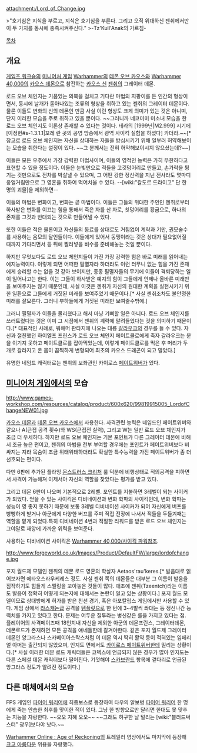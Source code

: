 {{{+1 '''Lords of Change, Tzeentch's Supreme Mutators'''}}}
{{{+1 젠취의 최고위 변이자들, 로드 오브 체인지}}}

attachment:/Lord_of_Change.jpg

>"호기심은 지식을 부르고, 지식은 호기심을 부른다. 그리고 오직 위대하신 젠취께서만 이 두 가지를 동시에 충족시켜주신다."
>-Tz'Kull'Anak의 가르침-

[[목차]]

== 개요 ==
[[게임즈 워크숍]]의 [[미니어처 게임]] [[Warhammer]]의 [[데몬 오브 카오스]]와 [[Warhammer 40,000]]의 [[카오스 데몬]]으로 참전하는 [[카오스 신]] [[젠취]]의 그레이터 데몬.

로드 오브 체인지는 기품있는 의복을 걸치고 기다란 마법의 지팡이를 든 인간의 형상이면서, 동시에 날개가 돋아나있는 조류의 형상을 취하고 있는 젠취의 그레이터 데몬이다. 물론 이들도 변화의 신의 데몬인 만큼 사실 이런 형상도 크게 의미가 있는 것은 아니며, 단지 이러한 모습을 주로 취하고 있을 뿐이다. ~~그러니까 네코미미 미소녀 모습을 한 로드 오브 체인지도 이론상 존재할 수 있다는 것이다. 테라의 [1999년|M2.999] 시기에 [이정현#s-1.3.1.1|꼬레 란 곳의 공영 방송에서 광역 사이킥 실험을 하셨다] 카더라.~~[* 참고로 로드 오브 체인지는 자신을 상대하는 자들을 방심시키기 위해 일부러 허약해보이는 모습을 취한다는 설정이 있다. ~~그 분께서는 전혀 허약해보이시지 않으셨는데?~~]

이들은 모든 우주에서 가장 강력한 마법사이며, 이들의 영적인 능력은 가히 무한하다고 표현할 수 있을 정도이다. 이들은 눈빛만으로 적들을 고깃덩어리로 만들고, 손가락을 튕기는 것만으로도 전차를 박살낼 수 있으며, 그 어떤 강한 정신력을 지닌 전사라도 몇마디 웅얼거림만으로 그 영혼을 취하여 먹어치울 수 있다. --[wiki:"칼도르 드라이고" 단 한 명의 괴물]을 제외하면--

이들의 마법은 변화이고, 변화는 곧 마법이다. 이들은 그들의 위대한 주인인 젠취로부터 하사받은 변화를 이끄는 힘을 통해서 죽은 자를 산 자로, 쇳덩어리를 황금으로, 하나의 존재를 그것과 반대되는 것으로 만들어낼 수 있다.

또한 이들은 적은 물론이고 자신들의 동료를 상대로도 거침없이 계략과 기만, 권모술수를 사용하는 음모의 달인들이다. 이들에게 있어서 동맹이라는 것은 상대가 필요없어질 때까지 기다리면서 등 뒤에 찔러넣을 비수를 준비해놓는 것일 뿐이다.

하지만 무엇보다도 로드 오브 체인지들이 가진 가장 강력한 힘은 바로 미래를 읽어내는 예지능력이다. 이렇게 되면 어떠한 필멸자라 하더라도 이런 터무니 없는 힘을 가진 존재에게 승리할 수는 없을 것 같아 보이지만, 종종 필멸자들의 무기에 이들이 격퇴당하는 일이 일어나고는 한다. 이는 그들이 하사받은 예지의 힘이 그들에게 언제나 올바른 미래만을 보여주지는 않기 때문인데, 사실 이것은 젠취가 자신의 원대한 계획을 실현시키기 위한 일환으로 그들에게 거짓된 미래를 보여주었기 때문이다.[* 사실 젠취조차도 불안정한 미래를 잘모른다. 그러니 부하들에게 거짓된 미래만 보여줄수밖에.]

그러니 필멸자가 이들을 물리쳤다고 해서 마냥 기뻐할 일은 아니다. 로드 오브 체인지를 쓰러트렸다는 것은 이미 그 시점에서 젠취의 계략에 말려들었다는 것을 의미하기 때문이다.[* 대표적인 사례로, 워해머 판타지에 나오는 대룡 [[갈라우크]]의 경우를 들 수 있다. 자신과 절친했던 하이엘프 프린스가 로드 오브 체인지 페이트클로에게 죽자 갈라우크는 분을 이기지 못하고 페이트클로를 잡아먹었는데, 이렇게 페이트클로를 먹은 후 머리가 두개로 갈라지고 온 몸이 끔찍하게 변형되어 최초의 카오스 드래곤이 되고 말았다.]

유명한 네임드 캐릭터로는 젠취의 보좌관인 카이로스 [[페이트위버]]가 있다.

== [[미니어처 게임]]에서의 모습 ==
http://www.games-workshop.com/resources/catalog/product/600x620/99819915005_LordofChangeNEW01.jpg

[[카오스 데몬]]과 [[데몬 오브 카오스]]에서 사용한다. 사격관련 능력은 네임드인 페이트위버와 같으나 A(근접 공격 횟수)와 WS(근접전 실력), 그리고 W는 일반 로드 오브 체인지가 조금 더 우세하다. 하지만 로드 오브 체인지는 기본 포인트가 다른 그레이터 데몬에 비해서 조금 높은 편이고, 젠취의 마법을 전부 부여할 경우에는 포인트가 페이트위버보다 비싸지는 지라 목숨이 조금 위태위태하더라도 확실한 특수능력을 가진 페이트위버가 좀 더 선호되는 편이다.

다만 6판에 추가된 플라잉 [[몬스트러스 크리처]] 룰 덕분에 비행상태로 적의공격을 피하면서 사격이 가능해져 이제서야 자신의 역할을 찾았다는 평가를 받고 있다.

그리고 데몬 6판이 나오며 기본적으로 2레벨. 포인트를 지불하면 3레벨이 되는 사이커가 되었다. 얻을 수 있는 사이킥은 디비네이션과 변화 학파의 사이킥인데, 변화 학파는 성능이 영 좋지 못하기 때문에 보통 3레벨 디비네이션 사이커가 되어 자신에게 버프를 빵빵하게 받거나 아군에게 다양한 버프를 주며 직접 전장에 나서서 적들을 두들겨패는 역할을 맡게 되었다.특히 디비네이션 4번과 적절한 리워드를 받은 로드 오브 체인지는 그야말로 재앙에 가까운 위력을 보여준다.

사용하는 디비네이션 사이킥은 [[Warhammer 40,000/사이킥 파워]]참조.

http://www.forgeworld.co.uk/Images/Product/DefaultFW/large/lordofchange.jpg

포지 월드제 모델인 젠취의 데몬 로드 영혼의 학살자 Aetaos'rau'keres.[* 발음대로 읽어보자면 에타오스라우케레스 정도. 사실 젠취 쪽의 데몬들은 대부분 그 이름이 발음을 짐작하기도 힘들게 스펠링을 꼬아놓은 것들이 많다. 애초에 젠취(Tzeentch)라는 이름도 발음이 정확히 어떻게 되는지에 대해서는 논란이 일고 있는 상황이다.] 포지 월드 모델이므로 상대방에게 허가를 받은 친선 경기, 혹은 아포칼립스 게임에서만 사용할 수 있다. 게임 상에서 [[라스캐논]]급 공격을 [[템플릿]]으로 한 턴에 3~4발씩 쏴대는 등 정신나간 능력치를 가지고 있다고 한다. 문제는 어두운 질투라는 병신같은 룰을 가지고 있다는 점. 플레이어의 사격페이즈때 18인치내 자신을 제외한 아군의 데몬프린스, 그레이터데몬, 데몬로드가 존재하면 모든 공격을 얘네들한테 갈겨야한다. 같은 포지 월드제 그레이터 데몬인 앙그라스나 스카베이아스락스처럼 이 데몬 역시 딱히 활약 등이 적혀있는 임페리얼 아머는 출간되지 않았으며, 인지도 면에서도 [[카이로스 페이트위버]]한테 밀리는 상황이다.[* 사실 이러한 데몬 로드 캐릭터들은 코덱스에 언급되지 않은 경우가 많아 인지도는 다른 스페셜 데몬 캐릭터보다 떨어진다. 기껏해야 [[스카브란드]] 항목에 곁다리로 언급된 앙그라스 정도가 알려진 정도이다.]

== 다른 매체에서의 모습 ==
FPS 게임인 [[파이어 워리어]]에 최종보스로 등장하여 타우의 알보병 [[파이어 워리어]] 한 명에게 죽는 안습한 최후를 맞이한 적이 있다. 그냥 한 방향으로만 달리면 한대도 못 맞추는 지능을 자랑한다. ~~오오 지혜 오오~~ ~~그래도 허구한 날 털리는 [wiki:"블러드써스터" 광우]보다야 낫다.~~

[[Warhammer Online : Age of Reckoning]]의 트레일러 영상에서도 마지막에 등장해 [[크고 아름다운]] 위용을 자랑했다. 
